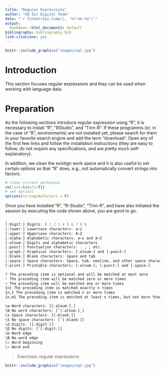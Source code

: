 ```yaml
---
title: "Regular Expressions"
author: "UQ SLC Digital Team"
date: "`r format(Sys.time(), '%Y-%m-%d')`"
output:
  bookdown::html_document2: default
bibliography: bibliography.bib
link-citations: yes
---
```


```r
knitr::include_graphics("images/uq1.jpg")
```

# Introduction

This section focuses regular expressions and they can be used when working with language data.

# Preparation

As the following sections introduce regular expression using "R", it is necessary to install "R", "RStudio", and "Tinn-R". If these programms (or, in the case of "R", environments) are not installed yet, please search for them in your favorite search engine and add the term "download". Open any of the first few links and follow the installation instructions (they are easy to follow, do not require any specifications, and are pretty much self-explanatory).

In addition, we clean the existign work spece and it is also useful to set certain options so that "R" does, e.g., not automatically convert strings into factors.


```r
# clean current workspace
rm(list=ls(all=T))
# set options
options(stringsAsFactors = F)
```

Once you have installed "R", "R-Studio", "Tinn-R", and have also initiated the session by executing the code shown above, you are good to go.

```r

. 
[:digit:] Digits: 0 1 2 3 4 5 6 7 8 9
[:lower:] Lowercase characters: a–z
[:upper:] Uppercase characters: A–Z
[:alpha:] Alphabetic characters: a–z and A–Z
[:alnum:] Digits and alphabetic characters
[:punct:] Punctuation characters: . , ; etc.
[:graph:] Graphical characters: [:alnum:] and [:punct:]
[:blank:] Blank characters: Space and tab
[:space:] Space characters: Space, tab, newline, and other space characters
[:print:] Printable characters: [:alnum:], [:punct:] and [:space:]

? The preceding item is optional and will be matched at most once
* The preceding item will be matched zero or more times
+ The preceding item will be matched one or more times
{n} The preceding item is matched exactly n times
{n,} The preceding item is matched n or more times
{n,m} The preceding item is matched at least n times, but not more than m times

\w Word characters: [[:alnum:]_]
\W No word characters: [ˆ[:alnum:]_]
\s Space characters: [[:blank:]]
\S No space characters: [ˆ[:blank:]]
\d Digits: [[:digit:]]
\D No digits: [ˆ[:digit:]]
\b Word edge
\B No word edge
\< Word beginning
\> Word end
```

>
> Exercises: regular expressions
>
>
>

```r
knitr::include_graphics("images/uq2.jpg")
```

